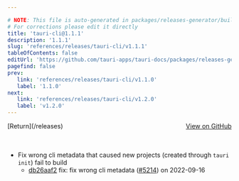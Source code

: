 ```yaml
---

# NOTE: This file is auto-generated in packages/releases-generator/build.ts
# For corrections please edit it directly
title: 'tauri-cli@1.1.1'
description: '1.1.1'
slug: 'references/releases/tauri-cli/v1.1.1'
tableOfContents: false
editUrl: 'https://github.com/tauri-apps/tauri-docs/packages/releases-generator/build.ts'
pagefind: false
prev:
   link: 'references/releases/tauri-cli/v1.1.0'
   label: '1.1.0'
next:
   link: 'references/releases/tauri-cli/v1.2.0'
   label: 'v1.2.0'
---
```


<div style="margin-bottom:3rem; display: flex; justify-content: space-between; align-items: center"><span>[Return](/releases)</span><span><a href="https://github.com/tauri-apps/tauri/releases/tag/tauri-cli-v1.1.1">View on GitHub</a></span></div>

- Fix wrong cli metadata that caused new projects (created through `tauri init`) fail to build
  - [db26aaf2](https://www.github.com/tauri-apps/tauri/commit/db26aaf2b44ce5335c9223c571ef2b2175e0cd6d) fix: fix wrong cli metadata ([#5214](https://www.github.com/tauri-apps/tauri/pull/5214)) on 2022-09-16

